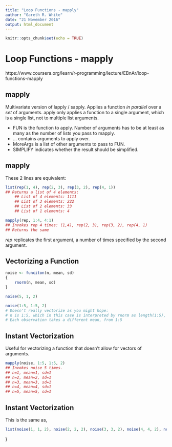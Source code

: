 ```yaml
---
title: "Loop Functions - mapply"
author: "Gareth R. White"
date: "21 November 2016"
output: html_document
---
```


```r
knitr::opts_chunk$set(echo = TRUE)
```

# Loop Functions - mapply
https://www.coursera.org/learn/r-programming/lecture/EBnAr/loop-functions-mapply

## mapply
Multivariate version of lapply / sapply.
Applies a function _in parallel_ over a _set_ of arguments.
apply only applies a function to a single argument, which is a single list, not to multiple list arguments.

- FUN is the function to apply. Number of arguments has to be at least as many as the number of lists you pass to mapply.
- ... contains arguments to apply over.
- MoreArgs is a list of other arguments to pass to FUN.
- SIMPLIFY indicates whether the result should be simplified.

## mapply

These 2 lines are equivalent:
```r
list(rep(1, 4), rep(2, 3), rep(3, 2), rep(4, 1))
## Returns a list of 4 elements:
	## List of 4 elements: 1111
	## List of 3 elements: 222
	## List of 2 elements: 33
	## List of 1 elements: 4

mapply(rep, 1:4, 4:1)
## Invokes rep 4 times: (1,4), rep(2, 3), rep(3, 2), rep(4, 1)
## Returns the same
```

_rep_ replicates the first argument, a number of times specified by the second argument.

## Vectorizing a Function

```r
noise <- funciton(n, mean, sd)
{
	rnorm(n, mean, sd)
}

noise(5, 1, 2)

noise(1:5, 1:5, 2)
# Doesn't really vectorize as you might hope:
# n is 1:5, which in this case is interpreted by rnorm as length(1:5), therefore n=5
# Each observation takes a different mean, from 1:5
```

## Instant Vectorization
Useful for vectorizing a function that doesn't allow for vectors of arguments.

```r
mapply(noise, 1:5, 1:5, 2)
## Invokes noise 5 times.
## n=1, mean=1, sd=1
## n=2, mean=2, sd=1
## n=3, mean=3, sd=1
## n=4, mean=4, sd=1
## n=5, mean=5, sd=1
```

## Instant Vectorization
This is the same as,
```r
list(noise(1, 1, 2), noise(2, 2, 2), noise(3, 3, 2), noise(4, 4, 2), noise(5, 5, 2))
```

}
